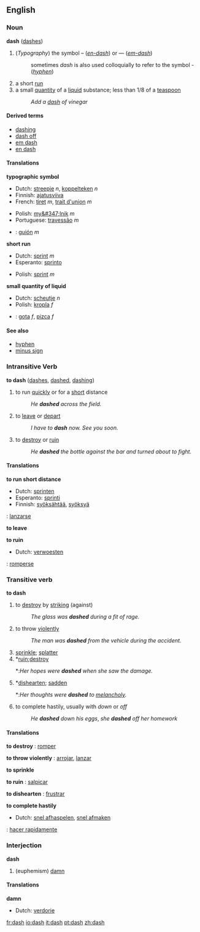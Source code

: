 ==English==
{{Punctuation marks}}
===Noun===
'''dash''' ([[dashes]])

#<!--DefA-->(''Typography'') the symbol – (''[[en-dash]]'') or — (''[[em-dash]]'')
#: sometimes ''dash'' is also used colloquially to refer to the symbol - (''[[hyphen]]'')
#<!--DefB-->a short [[run]]
#<!--DefC-->a small [[quantity]] of a [[liquid]] substance; less than 1/8 of a [[teaspoon]]
#: ''Add a [[dash]] of vinegar''

====Derived terms====
*[[dashing]]
*[[dash off]]
*[[em dash]]
*[[en dash]]

====Translations====
<!--DefA-->'''typographic symbol'''
{{top}}
*Dutch: [[streepje]] ''n'', [[koppelteken]] ''n''
*Finnish: [[ajatusviiva]]
*French: [[tiret]] ''m'', [[trait d'union]] ''m''
{{mid}}
*Polish: [[my&#347;lnik]] ''m''
*Portuguese: [[travessão]] ''m''
*{{es}}: [[guión]] ''m''
{{bottom}}

<!--DefB-->'''short run'''
{{top}}
*Dutch: [[sprint]] ''m''
*Esperanto: [[sprinto]]
{{mid}}
*Polish: [[sprint]] ''m''
{{bottom}}

<!--DefC-->'''small quantity of liquid'''
{{top}}
*Dutch: [[scheutje]] ''n''
*Polish: [[kropla]] ''f''
{{mid}}
*{{es}}: [[gota]] ''f'', [[pizca]] ''f''
{{bottom}}

====See also====
*[[hyphen]]
*[[minus sign]]

=== Intransitive Verb===
'''to dash''' ([[dashes]], [[dashed]], [[dashing]])

#<!--DefD-->to run [[quick]]ly or for a [[short]] distance
#:''He '''dashed''' across the field.''
#<!--DefE-->to [[leave]] or [[depart]]
#:''I have to '''dash''' now.  See you soon.''
#<!--DefF-->to [[destroy]] or [[ruin]]
#:''He '''dashed''' the bottle against the bar and turned about to fight.''

==== Translations ====
<!--DefD--> '''to run short distance'''
{{top}}
*Dutch: [[sprinten]]
*Esperanto: [[sprinti]]
*Finnish: [[syöksähtää]], [[syöksyä]]
{{mid}}
{{es}}: [[lanzarse]]
{{bottom}}

<!--DefE--> '''to leave'''
{{top}}
{{mid}}
{{bottom}}

<!--DefF--> '''to ruin'''
{{top}}
*Dutch: [[verwoesten]]
{{mid}}
{{es}}: [[romperse]]
{{bottom}}

=== Transitive verb ===
'''to dash'''

#<!--DefG--> to [[destroy]] by [[striking]] (against)
#: ''The glass was '''dashed''' during a fit of rage.''
#<!--DefH--> to throw [[violent]]ly
#: ''The man was '''dashed''' from the vehicle during the accident.''
#<!--DefI-->[[sprinkle]]; [[splatter]]
#<!--DefJ-->*[[ruin]];[[destroy]]
#*:''Her hopes were '''dashed''' when she saw the damage.''
#<!--DefK-->*[[dishearten]]; [[sadden]]
#*:''Her thoughts were '''dashed''' to [[melancholy]].''
#<!--DefL--> to complete hastily, usually with ''down'' or ''off''
#:''He '''dashed''' down his eggs'', ''she '''dashed''' off her homework''

====Translations ====
<!--DefG--> '''to destroy'''
{{top}}
{{mid}}
{{es}}: [[romper]]
{{bottom}}

<!--DefH--> '''to throw violently'''
{{top}}
{{mid}}
{{es}}: [[arrojar]], [[lanzar]]
{{bottom}}

<!--DefI--> '''to sprinkle'''
{{top}}
{{mid}}
{{bottom}}

<!--DefJ--> '''to ruin'''
{{top}}
{{mid}}
{{es}}: [[salpicar]]
{{bottom}}

<!--DefK--> '''to dishearten'''
{{top}}
{{mid}}
{{es}}: [[frustrar]]
{{bottom}}

<!--DefL--> '''to complete hastily'''
{{top}}
*Dutch: [[snel afhaspelen]], [[snel afmaken]]
{{mid}}
{{es}}: [[hacer rapidamente]]
{{bottom}}

=== Interjection ===
'''dash'''
#<!--DefM--> (euphemism) [[damn]]

====Translations====
<!--DefM--> '''damn'''
{{top}}
*Dutch: [[verdorie]]
{{mid}}
{{bottom}}

[[fr:dash]]
[[io:dash]]
[[it:dash]]
[[pt:dash]]
[[zh:dash]]